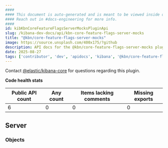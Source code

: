 ```yaml
---
####
#### This document is auto-generated and is meant to be viewed inside our experimental, new docs system.
#### Reach out in #docs-engineering for more info.
####
id: kibKbnCoreFeatureFlagsServerMocksPluginApi
slug: /kibana-dev-docs/api/kbn-core-feature-flags-server-mocks
title: "@kbn/core-feature-flags-server-mocks"
image: https://source.unsplash.com/400x175/?github
description: API docs for the @kbn/core-feature-flags-server-mocks plugin
date: 2025-08-27
tags: ['contributor', 'dev', 'apidocs', 'kibana', '@kbn/core-feature-flags-server-mocks']
---
```




Contact [@elastic/kibana-core](https://github.com/orgs/elastic/teams/kibana-core) for questions regarding this plugin.

**Code health stats**

| Public API count  | Any count | Items lacking comments | Missing exports |
|-------------------|-----------|------------------------|-----------------|
| 6 | 0 | 0 | 0 |

## Server

### Objects
<DocDefinitionList data={kbnCoreFeatureFlagsServerMocksObj.server.objects}/>

